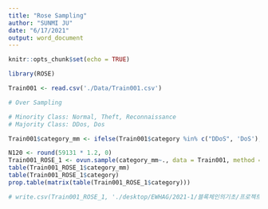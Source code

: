 ```yaml
---
title: "Rose Sampling"
author: "SUNMI JU"
date: "6/17/2021"
output: word_document
---
```


```r
knitr::opts_chunk$set(echo = TRUE)
```

```r
library(ROSE)

Train001 <- read.csv('./Data/Train001.csv')

# Over Sampling

# Minority Class: Normal, Theft, Reconnaissance
# Majority Class: DDos, Dos

Train001$category_mm <- ifelse(Train001$category %in% c("DDoS", 'DoS'), 'major', 'minor')

N120 <- round(59131 * 1.2, 0)
Train001_ROSE_1 <- ovun.sample(category_mm~., data = Train001, method = "both", p=0.3, N = N120)$data
table(Train001_ROSE_1$category_mm)
table(Train001_ROSE_1$category)
prop.table(matrix(table(Train001_ROSE_1$category)))

# write.csv(Train001_ROSE_1, './desktop/EWHAG/2021-1/블록체인의기초/프로젝트/Data/Train001_ROSE_1.csv', row.names = FALSE)

```

